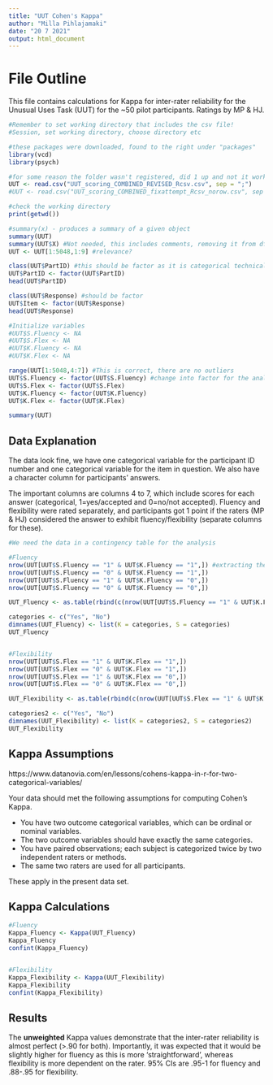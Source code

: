 ---
title: "UUT Cohen's Kappa"
author: "Milla Pihlajamaki"
date: "20 7 2021"
output: html_document
---

# File Outline

This file contains calculations for Kappa for inter-rater reliability for the Unusual Uses Task (UUT) for the ~50 pilot participants. Ratings by MP & HJ.


```{r Loading Data, include=FALSE}

#Remember to set working directory that includes the csv file!
#Session, set working directory, choose directory etc

#these packages were downloaded, found to the right under "packages"
library(vcd)
library(psych)

#for some reason the folder wasn't registered, did 1 up and not it works
UUT <- read.csv("UUT_scoring_COMBINED_REVISED_Rcsv.csv", sep = ";") 
#UUT <- read.csv("UUT_scoring_COMBINED_fixattempt_Rcsv_norow.csv", sep = ";")

#check the working directory
print(getwd())

#summary(x) - produces a summary of a given object
summary(UUT)
summary(UUT$X) #Not needed, this includes comments, removing it from df
UUT <- UUT[1:5048,1:9] #relevance?

class(UUT$PartID) #this should be factor as it is categorical technically
UUT$PartID <- factor(UUT$PartID)
head(UUT$PartID)

class(UUT$Response) #should be factor
UUT$Item <- factor(UUT$Response)
head(UUT$Response)

#Initialize variables
#UUT$S.Fluency <- NA  
#UUT$S.Flex <- NA  
#UUT$K.Fluency <- NA  
#UUT$K.Flex <- NA  

range(UUT[1:5048,4:7]) #This is correct, there are no outliers
UUT$S.Fluency <- factor(UUT$S.Fluency) #change into factor for the analysis
UUT$S.Flex <- factor(UUT$S.Flex)
UUT$K.Fluency <- factor(UUT$K.Fluency)
UUT$K.Flex <- factor(UUT$K.Flex)

summary(UUT)

```

## Data Explanation

The data look fine, we have one categorical variable for the participant ID number and one categorical variable for the item in question. We also have a character column for participants' answers. 

The important columns are columns 4 to 7, which include scores for each answer (categorical, 1=yes/accepted and 0=no/not accepted). Fluency and flexibility were rated separately, and participants got 1 point if the raters (MP & HJ) considered the answer to exhibit fluency/flexibility (separate columns for these). 


```{r Data into Contingency Table, echo=TRUE}

#We need the data in a contingency table for the analysis

#Fluency
nrow(UUT[UUT$S.Fluency == "1" & UUT$K.Fluency == "1",]) #extracting the contingencies
nrow(UUT[UUT$S.Fluency == "0" & UUT$K.Fluency == "1",])
nrow(UUT[UUT$S.Fluency == "1" & UUT$K.Fluency == "0",])
nrow(UUT[UUT$S.Fluency == "0" & UUT$K.Fluency == "0",])

UUT_Fluency <- as.table(rbind(c(nrow(UUT[UUT$S.Fluency == "1" & UUT$K.Fluency == "1",]),nrow(UUT[UUT$S.Fluency == "0" & UUT$K.Fluency == "1",])), c(nrow(UUT[UUT$S.Fluency == "1" & UUT$K.Fluency == "0",]),nrow(UUT[UUT$S.Fluency == "0" & UUT$K.Fluency == "0",]))))

categories <- c("Yes", "No")
dimnames(UUT_Fluency) <- list(K = categories, S = categories)
UUT_Fluency


#Flexibility
nrow(UUT[UUT$S.Flex == "1" & UUT$K.Flex == "1",])
nrow(UUT[UUT$S.Flex == "0" & UUT$K.Flex == "1",])
nrow(UUT[UUT$S.Flex == "1" & UUT$K.Flex == "0",])
nrow(UUT[UUT$S.Flex == "0" & UUT$K.Flex == "0",])

UUT_Flexibility <- as.table(rbind(c(nrow(UUT[UUT$S.Flex == "1" & UUT$K.Flex == "1",]),nrow(UUT[UUT$S.Flex == "0" & UUT$K.Flex == "1",])), c(nrow(UUT[UUT$S.Flex == "1" & UUT$K.Flex == "0",]),nrow(UUT[UUT$S.Flex == "0" & UUT$K.Flex == "0",]))))

categories2 <- c("Yes", "No")
dimnames(UUT_Flexibility) <- list(K = categories2, S = categories2)
UUT_Flexibility


```


## Kappa Assumptions

https://www.datanovia.com/en/lessons/cohens-kappa-in-r-for-two-categorical-variables/

Your data should met the following assumptions for computing Cohen’s Kappa.

* You have two outcome categorical variables, which can be ordinal or nominal variables.  
* The two outcome variables should have exactly the same categories.  
* You have paired observations; each subject is categorized twice by two independent raters or methods.  
* The same two raters are used for all participants.  

These apply in the present data set.



## Kappa Calculations

```{r Kappa for Fluency and Flexibility, echo=TRUE}

#Fluency
Kappa_Fluency <- Kappa(UUT_Fluency)
Kappa_Fluency
confint(Kappa_Fluency)


#Flexibility
Kappa_Flexibility <- Kappa(UUT_Flexibility)
Kappa_Flexibility
confint(Kappa_Flexibility)

```


## Results

The **unweighted** Kappa values demonstrate that the inter-rater reliability is almost perfect (>.90 for both). Importantly, it was expected that it would be slightly higher for fluency as this is more 'straightforward', whereas flexibility is more dependent on the rater. 95% CIs are .95-1 for fluency and .88-.95 for flexibility.



